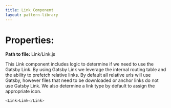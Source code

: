 ```yaml
---
title: Link Component
layout: pattern-library
---
```


# Properties:

**Path to file:** Link/Link.js

This Link component includes logic to determine if we need to use the Gatsby Link. By using Gatsby Link we leverage the internal routing table and the ability to prefetch relative links. By default all relative urls will use Gatsby, however files that need to be downloaded or anchor links do not use Gatsby Link.
We also determine a link type by default to assign the appropriate icon.

```js live
<Link>Link</Link>
```